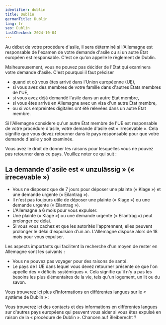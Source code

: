 ```yaml
---
identifier: dublin
title: Dublin
germanTitle: Dublin
lang: fr
seo: Dublin
lastChecked: 2024-10-04
---
```



Au début de votre procédure d'asile, il sera déterminé si l'Allemagne est responsable de l'examen de votre demande d'asile ou si un autre État européen est responsable. C'est ce qu'on appelle le règlement de Dublin.

Malheureusement, vous ne pouvez pas décider de l'État qui examinera votre demande d'asile. C'est pourquoi il faut préciser

- quand et où vous êtes arrivé dans l'Union européenne (UE),
- si vous avez des membres de votre famille dans d'autres États membres de l'UE,
- si vous avez déjà demandé l'asile dans un autre Etat membre,
- si vous êtes arrivé en Allemagne avec un visa d'un autre État membre,
- ou si vos empreintes digitales ont été relevées dans un autre État membre.

Si l'Allemagne considère qu'un autre État membre de l'UE est responsable de votre procédure d'asile, votre demande d'asile est « irrecevable ». Cela signifie que vous devez retourner dans le pays responsable pour que votre demande d'asile y soit examinée.

Vous avez le droit de donner les raisons pour lesquelles vous ne pouvez pas retourner dans ce pays. Veuillez noter ce qui suit :

## La demande d'asile est « unzulässig » (« irrecevable »)

- Vous ne disposez que de 7 jours pour déposer une plainte (« Klage ») et une demande urgente (« Eilantrag »).
- Il n'est pas toujours utile de déposer une plainte (« Klage ») ou une demande urgente (« Eilantrag »).
- L'Allemagne a 6 mois pour vous expulser.
- Une plainte (« Klage ») ou une demande urgente (« Eilantrag ») peut prolonger ce délai.
- Si vous vous cachez et que les autorités l'apprennent, elles peuvent prolonger le délai d'expulsion d'un an. L'Allemagne dispose alors de 18 mois pour vous expulser.

<Block identifier="get-legal-advice" />

Les aspects importants qui facilitent la recherche d'un moyen de rester en Allemagne sont les suivants :

- Vous ne pouvez pas voyager pour des raisons de santé.
- Le pays de l'UE dans lequel vous devez retourner présente ce que l'on appelle des « déficits systémiques ». Cela signifie qu'il n'y a pas les besoins les plus élémentaires de la vie, tels qu'un logement, un lit ou du savon.

Vous trouverez ici plus d'informations en différentes langues sur le « système de Dublin » :

<ExternalShortLink identifier="fluechtlingsrat-brandenburg_dublin" />

Vous trouverez ici des contacts et des informations en différentes langues sur d'autres pays européens qui peuvent vous aider si vous êtes expulsé en raison de la « procédure de Dublin ».
Chancen auf Bleiberecht ?

<Address identifier="w2eu" />
